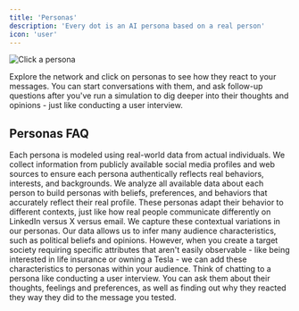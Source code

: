 ```yaml
---
title: 'Personas'
description: 'Every dot is an AI persona based on a real person'
icon: 'user'
---
```


![Click a persona](/images/persona.png)

Explore the network and click on personas to see how they react to your messages. You can start conversations with them, and ask follow-up questions after you've run a simulation to dig deeper into their thoughts and opinions - just like conducting a user interview.

## Personas FAQ

<Accordion title="Where does the data come from?">
    Each persona is modeled using real-world data from actual individuals. We collect information from publicly available social media profiles and web sources to ensure each persona authentically reflects real behaviors, interests, and backgrounds.
</Accordion>

<Accordion title="How are personas created?">
    We analyze all available data about each person to build personas with beliefs, preferences, and behaviors that accurately reflect their real profile. These personas adapt their behavior to different contexts, just like how real people communicate differently on LinkedIn versus X versus email. We capture these contextual variations in our personas.
</Accordion>

<Accordion title="What about characteristics that aren't publicly visible?">
    Our data allows us to infer many audience characteristics, such as political beliefs and opinions. However, when you create a target society requiring specific attributes that aren't easily observable - like being interested in life insurance or owning a Tesla - we can add these characteristics to personas within your audience.
</Accordion>

<Accordion title="Why chat to a persona?">
    Think of chatting to a persona like conducting a user interview. You can ask them about their thoughts, feelings and preferences, as well as finding out why they reacted they way they did to the message you tested.
</Accordion>